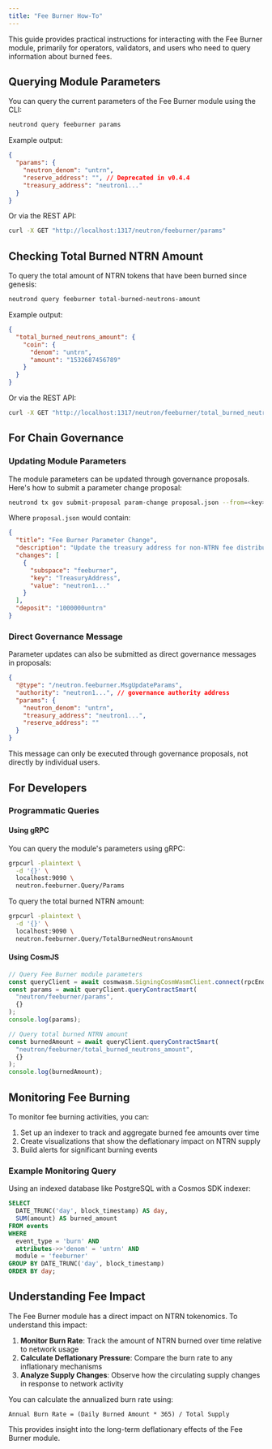 ```yaml
---
title: "Fee Burner How-To"
---
```


This guide provides practical instructions for interacting with the Fee Burner module, primarily for operators, validators, and users who need to query information about burned fees.

## Querying Module Parameters

You can query the current parameters of the Fee Burner module using the CLI:

```bash
neutrond query feeburner params
```

Example output:
```json
{
  "params": {
    "neutron_denom": "untrn",
    "reserve_address": "", // Deprecated in v0.4.4
    "treasury_address": "neutron1..."
  }
}
```

Or via the REST API:
```bash
curl -X GET "http://localhost:1317/neutron/feeburner/params"
```

## Checking Total Burned NTRN Amount

To query the total amount of NTRN tokens that have been burned since genesis:

```bash
neutrond query feeburner total-burned-neutrons-amount
```

Example output:
```json
{
  "total_burned_neutrons_amount": {
    "coin": {
      "denom": "untrn",
      "amount": "1532687456789"
    }
  }
}
```

Or via the REST API:
```bash
curl -X GET "http://localhost:1317/neutron/feeburner/total_burned_neutrons_amount"
```

## For Chain Governance

### Updating Module Parameters

The module parameters can be updated through governance proposals. Here's how to submit a parameter change proposal:

```bash
neutrond tx gov submit-proposal param-change proposal.json --from=<key> --chain-id=<chain-id>
```

Where `proposal.json` would contain:

```json
{
  "title": "Fee Burner Parameter Change",
  "description": "Update the treasury address for non-NTRN fee distribution",
  "changes": [
    {
      "subspace": "feeburner",
      "key": "TreasuryAddress",
      "value": "neutron1..."
    }
  ],
  "deposit": "1000000untrn"
}
```

### Direct Governance Message

Parameter updates can also be submitted as direct governance messages in proposals:

```json
{
  "@type": "/neutron.feeburner.MsgUpdateParams",
  "authority": "neutron1...", // governance authority address
  "params": {
    "neutron_denom": "untrn",
    "treasury_address": "neutron1...",
    "reserve_address": ""
  }
}
```

<Note>
This message can only be executed through governance proposals, not directly by individual users.
</Note>

## For Developers

### Programmatic Queries

#### Using gRPC

You can query the module's parameters using gRPC:

```bash
grpcurl -plaintext \
  -d '{}' \
  localhost:9090 \
  neutron.feeburner.Query/Params
```

To query the total burned NTRN amount:

```bash
grpcurl -plaintext \
  -d '{}' \
  localhost:9090 \
  neutron.feeburner.Query/TotalBurnedNeutronsAmount
```

#### Using CosmJS

```javascript
// Query Fee Burner module parameters
const queryClient = await cosmwasm.SigningCosmWasmClient.connect(rpcEndpoint);
const params = await queryClient.queryContractSmart(
  "neutron/feeburner/params",
  {}
);
console.log(params);

// Query total burned NTRN amount
const burnedAmount = await queryClient.queryContractSmart(
  "neutron/feeburner/total_burned_neutrons_amount",
  {}
);
console.log(burnedAmount);
```

## Monitoring Fee Burning

To monitor fee burning activities, you can:

1. Set up an indexer to track and aggregate burned fee amounts over time
2. Create visualizations that show the deflationary impact on NTRN supply
3. Build alerts for significant burning events

### Example Monitoring Query

Using an indexed database like PostgreSQL with a Cosmos SDK indexer:

```sql
SELECT 
  DATE_TRUNC('day', block_timestamp) AS day,
  SUM(amount) AS burned_amount
FROM events
WHERE 
  event_type = 'burn' AND
  attributes->>'denom' = 'untrn' AND
  module = 'feeburner'
GROUP BY DATE_TRUNC('day', block_timestamp)
ORDER BY day;
```

## Understanding Fee Impact

The Fee Burner module has a direct impact on NTRN tokenomics. To understand this impact:

1. **Monitor Burn Rate**: Track the amount of NTRN burned over time relative to network usage
2. **Calculate Deflationary Pressure**: Compare the burn rate to any inflationary mechanisms
3. **Analyze Supply Changes**: Observe how the circulating supply changes in response to network activity

You can calculate the annualized burn rate using:
```
Annual Burn Rate = (Daily Burned Amount * 365) / Total Supply
```

This provides insight into the long-term deflationary effects of the Fee Burner module. 
